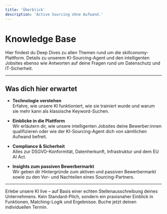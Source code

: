 ```yaml
---
title: 'Überblick'
description: 'Active Sourcing ohne Aufwand.'
---
```


# Knowledge Base

Hier findest du Deep Dives zu allen Themen rund um die skillconomy-Plattform. Details zu unserem KI-Sourcing-Agent und den 
intelligenten Jobsites ebenso wie Antworten auf deine Fragen rund um Datenschutz und IT-Sicherheit. 


---

## Was dich hier erwartet

- **Technologie verstehen**  
  Erfahre, wie unsere KI funktioniert, wie sie trainiert wurde und warum sie mehr kann als klassische Keyword-Suchen.

- **Einblicke in die Plattform**  
  Wir erläutern dir, wie unsere intelligenten Jobsites deine Bewerber:innen qualifizieren oder wie der KI-Sourcing-Agent dich von sämtlichen Aufwand befreit.
  

- **Compliance & Sicherheit**  
  Alles zur DSGVO-Konformität, Datenherkunft, Infrastruktur und dem EU AI Act.

- **Insights zum passiven Bewerbermarkt**  
  Wir geben dir Hintergründe zum aktiven und passiven Bewerbermarkt sowie zu den Vor- und Nachteilen eines Sourcing-Partners.

---

<Card title="Demo buchen" icon="link" href="https://calendly.com/skillconomy-kennenlernen/buchen?utm_source=&utm_campaign=&month=2025-04">
  Erlebe unsere KI live – auf Basis einer echten Stellenausschreibung deines Unternehmens. Kein Standard-Pitch, sondern ein praxisnaher Einblick in Funktionen, Matching-Logik und Ergebnisse. Buche jetzt deinen individuellen Termin.
</Card>


[comment]: # (This actually is the most platform independent comment)